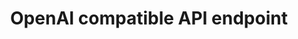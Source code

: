 ---
title: 'OpenAI compatible API endpoint'
openapi: 'POST /api/v1/proxy/{proxyUrl}/{OpenAIAPIKey}/chat/completions'
---
